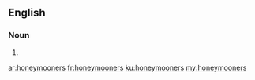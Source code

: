 ==English==

===Noun===
{{head|en|plural}}

# {{plural of|honeymooner|lang=en|nocat=1}}

[[ar:honeymooners]]
[[fr:honeymooners]]
[[ku:honeymooners]]
[[my:honeymooners]]